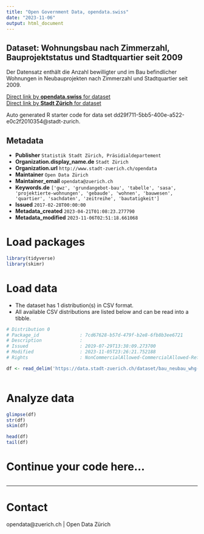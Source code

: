 ```yaml
---
title: "Open Government Data, opendata.swiss"
date: "2023-11-06"
output: html_document
---
```


## Dataset: Wohnungsbau nach Zimmerzahl, Bauprojektstatus und Stadtquartier seit 2009


Der Datensatz enthält die Anzahl bewilligter und im Bau befindlicher Wohnungen in Neubauprojekten nach Zimmerzahl und Stadtquartier seit 2009.


[Direct link by **opendata.swiss** for dataset](https://opendata.swiss/de/dataset/wohnungsbau-nach-zimmerzahl-bauprojektstatus-und-stadtquartier-seit-20091)<br>
[Direct link by **Stadt Zürich** for dataset](https://data.stadt-zuerich.ch/dataset/bau_neubau_whg-projektiert_projstatus_zizahl_quartier_seit2009_od5022)

Auto generated R starter code for data set dd29f711-5bb5-400e-a522-e0c2f2010354@stadt-zurich.

## Metadata

- **Publisher** `Statistik Stadt Zürich, Präsidialdepartement`
- **Organization.display_name.de** `Stadt Zürich`
- **Organization.url** `http://www.stadt-zuerich.ch/opendata`
- **Maintainer** `Open Data Zürich`
- **Maintainer_email** `opendata@zuerich.ch`
- **Keywords.de** `['gwz', 'grundangebot-bau', 'tabelle', 'sasa', 'projektierte-wohnungen', 'gebaude', 'wohnen', 'bauwesen', 'quartier', 'sachdaten', 'zeitreihe', 'bautatigkeit']`
- **Issued** `2017-02-28T00:00:00`
- **Metadata_created** `2023-04-21T01:08:23.277790`
- **Metadata_modified** `2023-11-06T02:51:18.661068`


# Load packages

```r

library(tidyverse)
library(skimr)

```

# Load data

-   The dataset has 1 distribution(s) in CSV format.
-   All available CSV distributions are listed below and can be read into a tibble.

```r

# Distribution 0
# Package_id               : 7cd67628-b57d-479f-b2e8-6fb8b3ee6721
# Description              : 
# Issued                   : 2019-07-29T13:38:09.273700
# Modified                 : 2023-11-05T23:26:21.752188
# Rights                   : NonCommercialAllowed-CommercialAllowed-ReferenceNotRequired

df <- read_delim('https://data.stadt-zuerich.ch/dataset/bau_neubau_whg-projektiert_projstatus_zizahl_quartier_seit2009_od5022/download/BAU502OD5022.csv')



```

# Analyze data

```r

glimpse(df)
str(df)
skim(df)

head(df)
tail(df)

```

# Continue your code here...

```r

```

------------------------------------------------------------------------

# Contact

opendata@zuerich.ch | Open Data Zürich
